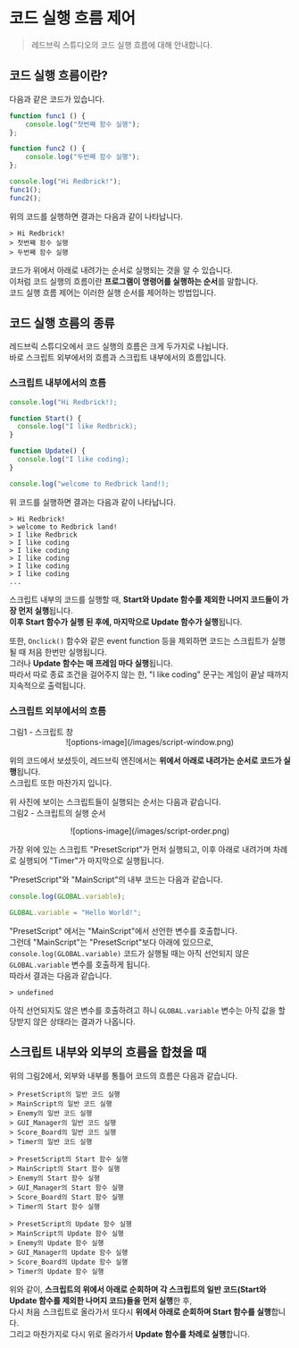
# 코드 실행 흐름 제어

> 레드브릭 스튜디오의 코드 실행 흐름에 대해 안내합니다.

## 코드 실행 흐름이란?

다음과 같은 코드가 있습니다.

```js showLineNumbers filename="script"
function func1 () {
    console.log("첫번째 함수 실행");
};

function func2 () {
    console.log("두번째 함수 실행");
};

console.log("Hi Redbrick!");
func1();
func2();
```

위의 코드를 실행하면 결과는 다음과 같이 나타납니다.

```showLineNumbers filename="콘솔 화면"
> Hi Redbrick!
> 첫번째 함수 실행
> 두번째 함수 실행
```

코드가 위에서 아래로 내려가는 순서로 실행되는 것을 알 수 있습니다.  
이처럼 코드 실행의 흐름이란 **프로그램이 명령어를 실행하는 순서**를 말합니다.  
코드 실행 흐름 제어는 이러한 실행 순서를 제어하는 방법입니다.  

## 코드 실행 흐름의 종류

레드브릭 스튜디오에서 코드 실행의 흐름은 크게 두가지로 나뉩니다.  
바로 스크립트 외부에서의 흐름과 스크립트 내부에서의 흐름입니다.  

### 스크립트 내부에서의 흐름

```js showLineNumbers filename="script"
console.log("Hi Redbrick!);

function Start() {
  console.log("I like Redbrick);
}

function Update() {
  console.log("I like coding);
}

console.log("welcome to Redbrick land!);
```


위 코드를 실행하면 결과는 다음과 같이 나타납니다.  

```showLineNumbers filename="콘솔 화면"
> Hi Redbrick!
> welcome to Redbrick land!
> I like Redbrick
> I like coding
> I like coding
> I like coding
> I like coding
> I like coding
...
```

스크립트 내부의 코드를 실행할 때, **Start와 Update 함수를 제외한 나머지 코드들이 가장 먼저 실행**됩니다.  
**이후 Start 함수가 실행 된 후에, 마지막으로 Update 함수가 실행**됩니다.  

또한, `Onclick()` 함수와 같은 event function 등을 제외하면 코드는 스크립트가 실행 될 때 처음 한번만 실행됩니다.  
그러나 **Update 함수는 매 프레임 마다 실행**됩니다.  
따라서 따로 종료 조건을 걸어주지 않는 한, "I like coding" 문구는 게임이 끝날 때까지 지속적으로 출력됩니다.  

### 스크립트 외부에서의 흐름

<Callout type="info">
  그림1 - 스크립트 창
  <br/>
  <center>![options-image](/images/script-window.png)</center>
</Callout>

위의 코드에서 보셨듯이, 레드브릭 엔진에서는 **위에서 아래로 내려가는 순서로 코드가 실행**됩니다.  
스크립트 또한 마찬가지 입니다.  

위 사진에 보이는 스크립트들이 실행되는 순서는 다음과 같습니다.  
<Callout type="info">
  그림2 - 스크립트의 실행 순서
  <br/>
  <center>![options-image](/images/script-order.png)</center>
</Callout>

가장 위에 있는 스크립트 "PresetScript"가 먼저 실행되고, 이후 아래로 내려가며 차례로 실행되어 "Timer"가 마지막으로 실행됩니다.  

"PresetScript"와 "MainScript"의 내부 코드는 다음과 같습니다.  
```js showLineNumbers filename="PresetScript"
console.log(GLOBAL.variable);
```

```js showLineNumbers filename="MainScript"
GLOBAL.variable = "Hello World!";
```

"PresetScript" 에서는 "MainScript"에서 선언한 변수를 호출합니다.  
그런데 "MainScript"는 "PresetScript"보다 아래에 있으므로, `console.log(GLOBAL.variable)` 코드가 실행될 때는 아직 선언되지 않은 `GLOBAL.variable` 변수를 호출하게 됩니다.  
따라서 결과는 다음과 같습니다.  

```showLineNumbers filename="콘솔 화면"
> undefined
```

아직 선언되지도 않은 변수를 호출하려고 하니 `GLOBAL.variable` 변수는 아직 값을 할당받지 않은 상태라는 결과가 나옵니다.  
  
## 스크립트 내부와 외부의 흐름을 합쳤을 때

위의 그림2에서, 외부와 내부를 통틀어 코드의 흐름은 다음과 같습니다.  

```showLineNumbers filename="코드의 실행 흐름"
> PresetScript의 일반 코드 실행
> MainScript의 일반 코드 실행
> Enemy의 일반 코드 실행
> GUI_Manager의 일반 코드 실행
> Score_Board의 일반 코드 실행
> Timer의 일반 코드 실행
  
> PresetScript의 Start 함수 실행
> MainScript의 Start 함수 실행
> Enemy의 Start 함수 실행
> GUI_Manager의 Start 함수 실행
> Score_Board의 Start 함수 실행
> Timer의 Start 함수 실행
  
> PresetScript의 Update 함수 실행
> MainScript의 Update 함수 실행
> Enemy의 Update 함수 실행
> GUI_Manager의 Update 함수 실행
> Score_Board의 Update 함수 실행
> Timer의 Update 함수 실행
```

위와 같이, **스크립트의 위에서 아래로 순회하며 각 스크립트의 일반 코드(Start와 Update 함수를 제외한 나머지 코드)들을 먼저 실행**한 후,  
다시 처음 스크립트로 올라가서 또다시 **위에서 아래로 순회하며 Start 함수를 실행**합니다.  
그리고 마찬가지로 다시 위로 올라가서 **Update 함수를 차례로 실행**합니다.  


